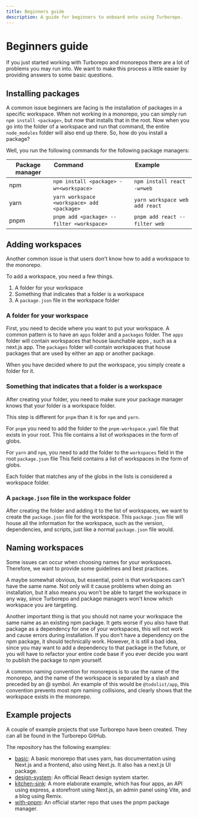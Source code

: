 ```yaml
---
title: Beginners guide
description: A guide for beginners to onboard onto using Turborepo.
---
```


# Beginners guide

If you just started working with Turborepo and monorepos there are a lot of problems you may run into. We want to make this process a little easier by providing answers to some basic questions.

## Installing packages

A common issue beginners are facing is the installation of packages in a specific workspace.
When not working in a monorepo, you can simply run `npm install <package>`, but now that installs that in the root.
Now when you go into the folder of a workspace and run that command, the entire `node_modules` folder will also end up there.
So, how do you install a package?

Well, you run the following commands for the following package managers:

| Package manager  | Command                                     | Example                         |
| ---------------- | ------------------------------------------- | ------------------------------- |
| npm              | `npm install <package> -w=<workspace>`      | `npm install react -w=web`      |
| yarn             | `yarn workspace <workspace> add <package>`  | `yarn workspace web add react`  |
| pnpm             | `pnpm add <package> --filter <workspace>`   | `pnpm add react --filter web`   |

## Adding workspaces

Another common issue is that users don't know how to add a workspace to the monorepo.

To add a workspace, you need a few things.

1. A folder for your workspace
2. Something that indicates that a folder is a workspace
3. A `package.json` file in the workspace folder

### A folder for your workspace

First, you need to decide where you want to put your workspace.
A common pattern is to have an `apps` folder and a `packages` folder.
The `apps` folder will contain workspaces that house launchable apps , such as a next.js app.
The `packages` folder will contain workspaces that house packages that are used by either an app or another package.

When you have decided where to put the workspace, you simply create a folder for it.

### Something that indicates that a folder is a workspace

After creating your folder, you need to make sure your package manager knows that your folder is a workspace folder.

This step is different for `pnpm` than it is for `npm` and `yarn`.

For `pnpm` you need to add the folder to the `pnpm-workspace.yaml` file that exists in your root.
This file contains a list of workspaces in the form of globs.

For `yarn` and `npm`, you need to add the folder to the `workspaces` field in the root `package.json` file
This field contains a list of workspaces in the form of globs.

Each folder that matches any of the globs in the lists is considered a workspace folder.

### A `package.json` file in the workspace folder

After creating the folder and adding it to the list of workspaces, we want to create the `package.json` file for the workspace.
This `package.json` file will house all the information for the workspace, such as the version, dependencies, and scripts, just like a normal `package.json` file would.

## Naming workspaces

Some issues can occur when choosing names for your workspaces.
Therefore, we want to provide some guidelines and best practices.

A maybe somewhat obvious, but essential, point is that workspaces can't have the same name.
Not only will it cause problems when doing an installation, but it also means you won't be able to target the workspace in any way, since Turborepo and package managers won't know which workspace you are targeting.

Another important thing is that you should not name your workspace the same name as an existing npm package.
It gets worse if you also have that package as a dependency for one of your workspaces, this will not work and cause errors during installation.
If you don't have a dependency on the npm package, it should technically work.
However, it is still a bad idea, since you may want to add a dependency to that package in the future, or you will have to refactor your entire code base if you ever decide you want to publish the package to npm yourself.

A common naming convention for monorepos is to use the name of the monorepo, and the name of the workspace is separated by a slash and preceded by an @ symbol.
An example of this would be `@todolist/app`, this convention prevents most npm naming collisions, and clearly shows that the workspace exists in the monorepo.

## Example projects

A couple of example projects that use Turborepo have been created.
They can all be found in the Turborepo GitHub.

The repository has the following examples:

- [basic](https://github.com/vercel/turborepo/tree/main/examples/basic): A basic monorepo that uses yarn, has documentation using Next.js and a frontend, also using Next.js. It also has a next.js UI package.
- [design-system](https://github.com/vercel/turborepo/tree/main/examples/design-system): An official React design system starter.
- [kitchen-sink](https://github.com/vercel/turborepo/tree/main/examples/kitchen-sink): A more elaborate example, which has four apps, an API using express, a storefront using Next.js, an admin panel using Vite, and a blog using Remix.
- [with-pnpm](https://github.com/vercel/turborepo/tree/main/examples/with-pnpm): An official starter repo that uses the pnpm package manager.
